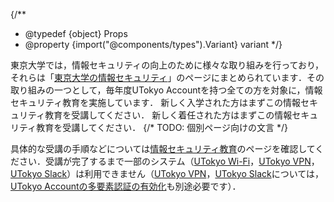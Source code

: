 
{/**
  * @typedef {object} Props
  * @property {import("@components/types").Variant} variant
  */}

東京大学では，情報セキュリティの向上のために様々な取り組みを行っており，それらは「[東京大学の情報セキュリティ](https://univtokyo.sharepoint.com/sites/Security)」のページにまとめられています．その取り組みの一つとして，毎年度UTokyo Accountを持つ全ての方を対象に，情報セキュリティ教育を実施しています．
<Switch variant={props.variant}>
  <Fragment slot="oc">新しく入学された方はまずこの情報セキュリティ教育を受講してください．</Fragment>
  <Fragment slot="faculty_members">新しく着任された方はまずこの情報セキュリティ教育を受講してください．</Fragment>
  {/* <Fragment slot="individual">TODO: 個別ページ向けの文言</Fragment> */}
</Switch>

具体的な受講の手順などについては[情報セキュリティ教育](https://univtokyo.sharepoint.com/sites/Security/SitePages/Information_Security_Education.aspx)のページを確認してください．受講が完了するまで一部のシステム（[UTokyo Wi-Fi](/utokyo_wifi/)，[UTokyo VPN](/utokyo_vpn/)，[UTokyo Slack](/slack/)）は利用できません（[UTokyo VPN](/utokyo_vpn/)，[UTokyo Slack](/slack/)については，[UTokyo Accountの多要素認証の有効化](/utokyo_account/mfa/)も別途必要です）．
